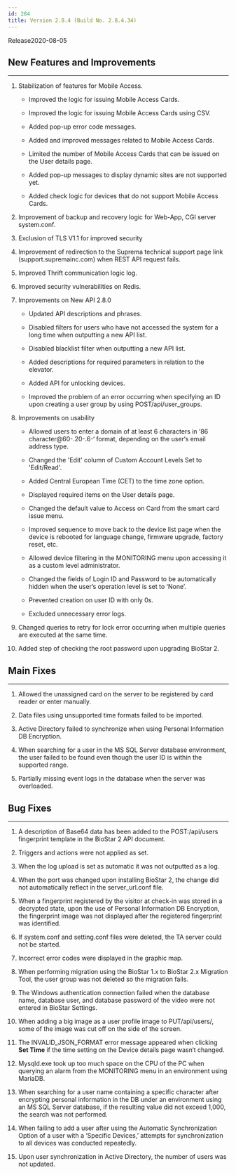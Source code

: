 ```yaml
---
id: 284
title: Version 2.8.4 (Build No. 2.8.4.34)
---
```


Release<Separator/>2020-08-05

## New Features and Improvements

---

1. Stabilization of features for Mobile Access.

    * Improved the logic for issuing Mobile Access Cards.

    * Improved the logic for issuing Mobile Access Cards using CSV.

    * Added pop-up error code messages.

    * Added and improved messages related to Mobile Access Cards.

    * Limited the number of Mobile Access Cards that can be issued on the User details page.

    * Added pop-up messages to display dynamic sites are not supported yet.

    * Added check logic for devices that do not support Mobile Access Cards.

1. Improvement of backup and recovery logic for Web-App, CGI server system.conf.

1. Exclusion of TLS V1.1 for improved security

1. Improvement of redirection to the Suprema technical support page link (support.supremainc.com) when REST API request fails.

1. Improved Thrift communication logic log.

1. Improved security vulnerabilities on Redis.

1. Improvements on New API 2.8.0

    * Updated API descriptions and phrases.

    * Disabled filters for users who have not accessed the system for a long time when outputting a new API list.

    * Disabled blacklist filter when outputting a new API list.

    * Added descriptions for required parameters in relation to the elevator.

    * Added API for unlocking devices.

    * Improved the problem of an error occurring when specifying an ID upon creating a user group by using POST/api/user_groups.

1. Improvements on usability

    * Allowed users to enter a domain of at least 6 characters in ‘86 character@60-.20-.6-‘ format, depending on the user‘s email address type.

    * Changed the 'Edit' column of Custom Account Levels Set to 'Edit/Read'.

    * Added Central European Time (CET) to the time zone option.

    * Displayed required items on the User details page.

    * Changed the default value to Access on Card from the smart card issue menu.

    * Improved sequence to move back to the device list page when the device is rebooted for language change, firmware upgrade, factory reset, etc.

    * Allowed device filtering in the MONITORING menu upon accessing it as a custom level administrator.

    * Changed the fields of Login ID and Password to be automatically hidden when the user’s operation level is set to ‘None’.

    * Prevented creation on user ID with only 0s.

    * Excluded unnecessary error logs.

1. Changed queries to retry for lock error occurring when multiple queries are executed at the same time.

1. Added step of checking the root password upon upgrading BioStar 2.

## Main Fixes

---

1. Allowed the unassigned card on the server to be registered by card reader or enter manually.

1. Data files using unsupported time formats failed to be imported.

1. Active Directory failed to synchronize when using Personal Information DB Encryption.

1. When searching for a user in the MS SQL Server database environment, the user failed to be found even though the user ID is within the supported range.

1. Partially missing event logs in the database when the server was overloaded.

## Bug Fixes

---

1. A description of Base64 data has been added to the POST:/api/users fingerprint template in the BioStar 2 API document.

1. Triggers and actions were not applied as set.

1. When the log upload is set as automatic it was not outputted as a log.

1. When the port was changed upon installing BioStar 2, the change did not automatically reflect in the server_url.conf file.

1. When a fingerprint registered by the visitor at check-in was stored in a decrypted state, upon the use of Personal Information DB Encryption, the fingerprint image was not displayed after the registered fingerprint was identified.

1. If system.conf and setting.conf files were deleted, the TA server could not be started.

1. Incorrect error codes were displayed in the graphic map.

1. When performing migration using the BioStar 1.x to BioStar 2.x Migration Tool, the user group was not deleted so the migration fails.

1. The Windows authentication connection failed when the database name, database user, and database password of the video were not entered in BioStar Settings.

1. When adding a big image as a user profile image to PUT/api/users/, some of the image was cut off on the side of the screen. 

1. The INVALID_JSON_FORMAT error message appeared when clicking **Set Time** if the time setting on the Device details page wasn‘t changed.

1. Mysqld.exe took up too much space on the CPU of the PC when querying an alarm from the MONITORING menu in an environment using MariaDB.

1. When searching for a user name containing a specific character after encrypting personal information in the DB under an environment using an MS SQL Server database, if the resulting value did not exceed 1,000, the search was not performed.

1. When failing to add a user after using the Automatic Synchronization Option of a user with a ‘Specific Devices,’ attempts for synchronization to all devices was conducted repeatedly.

1. Upon user synchronization in Active Directory, the number of users was not updated.